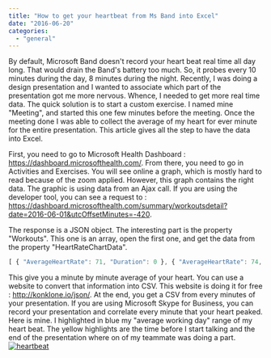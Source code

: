 ```yaml
---
title: "How to get your heartbeat from Ms Band into Excel"
date: "2016-06-20"
categories: 
  - "general"
---
```


By default, Microsoft Band doesn't record your heart beat real time all day long. That would drain the Band's battery too much. So, it probes every 10 minutes during the day, 8 minutes during the night. Recently, I was doing a design presentation and I wanted to associate which part of the presentation got me more nervous. Whence, I needed to get more real time data. The quick solution is to start a custom exercise. I named mine "Meeting", and started this one few minutes before the meeting. Once the meeting done I was able to collect the average of my heart for ever minute for the entire presentation. This article gives all the step to have the data into Excel.

First, you need to go to Microsoft Health Dashboard : https://dashboard.microsofthealth.com/. From there, you need to go in Activities and Exercises. You will see online a graph, which is mostly hard to read because of the zoom applied. However, this graph contains the right data. The graphic is using data from an Ajax call. If you are using the developer tool, you can see a request to : https://dashboard.microsofthealth.com/summary/workoutsdetail?date=2016-06-01&utcOffsetMinutes=-420.

The response is a JSON object. The interesting part is the property "Workouts". This one is an array, open the first one, and get the data from the property "HeartRateChartData".

```typescript
[ { "AverageHeartRate": 71, "Duration": 0 }, { "AverageHeartRate": 74, "Duration": 1 }, ... ] 
``` 
 This give you a minute by minute average of your heart. You can use a website to convert that information into CSV. This website is doing it for free : http://konklone.io/json/. At the end, you get a CSV from every minutes of your presentation. If you are using Microsoft Skype for Business, you can record your presentation and correlate every minute that your heart peaked. Here is mine. I highlighted in blue my "average working day" range of my heart beat. The yellow highlights are the time before I start talking and the end of the presentation where on of my teammate was doing a part. [![heartbeat](http://patrickdesjardins.com/blog/wp-content/uploads/2016/06/heartbeat-1024x604.png)](http://patrickdesjardins.com/blog/?attachment_id=4669)
